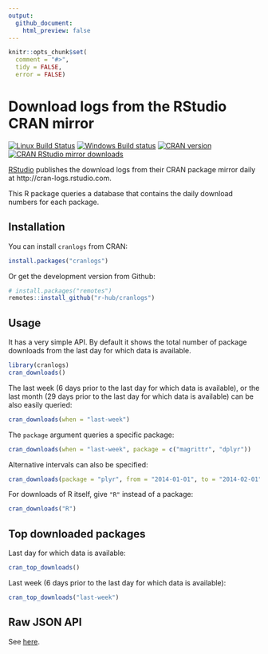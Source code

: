 ```yaml
---
output:
  github_document:
    html_preview: false
---
```


<!-- README.md is generated from README.Rmd. Please edit that file -->

```r
knitr::opts_chunk$set(
  comment = "#>",
  tidy = FALSE,
  error = FALSE)
```

# Download logs from the RStudio CRAN mirror

[![Linux Build Status](https://travis-ci.org/r-hub/cranlogs.svg?branch=master)](https://travis-ci.org/r-hub/cranlogs)
[![Windows Build status](https://ci.appveyor.com/api/projects/status/github/metacran/cranlogs?svg=true)](https://ci.appveyor.com/project/gaborcsardi/cranlogs)
[![CRAN version](http://www.r-pkg.org/badges/version/cranlogs)](http://www.r-pkg.org/pkg/cranlogs)
[![CRAN RStudio mirror downloads](http://cranlogs.r-pkg.org/badges/cranlogs)](http://www.r-pkg.org/pkg/cranlogs)

[RStudio](http://www.rstudio.com) publishes the download logs from
their CRAN package mirror daily at http://cran-logs.rstudio.com.

This R package queries a database that contains the daily download
numbers for each package.

## Installation

You can install `cranlogs` from CRAN:

```r
install.packages("cranlogs")
```

Or get the development version from Github:

```r
# install.packages("remotes")
remotes::install_github("r-hub/cranlogs")
```

## Usage

It has a very simple API. By default it shows the total number of
package downloads from the last day for which data is available.

```r
library(cranlogs)
cran_downloads()
```

The last week (6 days prior to the last day for which data is available), or the last month (29 days prior to the last day for which data is available) can be also easily queried:

```r
cran_downloads(when = "last-week")
```

The `package` argument queries a specific package:

```r
cran_downloads(when = "last-week", package = c("magrittr", "dplyr"))
```

Alternative intervals can also be specified:

```r
cran_downloads(package = "plyr", from = "2014-01-01", to = "2014-02-01")
```

For downloads of R itself, give `"R"` instead of a package:

```r
cran_downloads("R")
```

## Top downloaded packages

Last day for which data is available:

```r
cran_top_downloads()
```

Last week (6 days prior to the last day for which data is available):

```r
cran_top_downloads("last-week")
```

## Raw JSON API

See [here](https://github.com/r-hubs/cranlogs.app).
